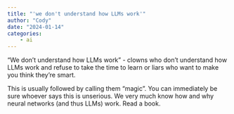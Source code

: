 ```yaml
---
title: "'we don't understand how LLMs work'"
author: "Cody"
date: "2024-01-14"
categories: 
    - ai
---
```


"We don't understand how LLMs work" - clowns who don't understand how LLMs work and refuse to take the time to learn or liars who want to make you think they're smart.

This is usually followed by calling them "magic". You can immediately be sure whoever says this is unserious. We very much know how and why neural networks (and thus LLMs) work. Read a book.
